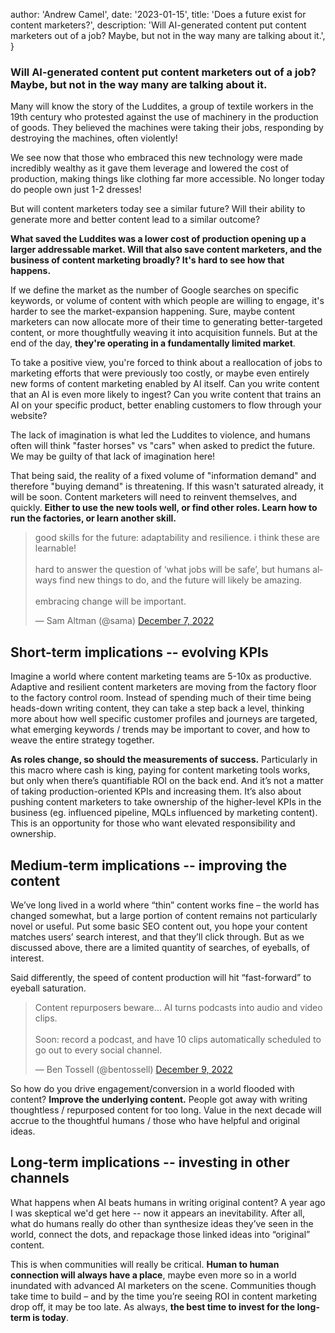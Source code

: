 
  author: 'Andrew Camel',
  date: '2023-01-15',
  title: 'Does a future exist for content marketers?',
  description:
    'Will AI-generated content put content marketers out of a job? Maybe, but not in the way many are talking about it.',
}


### Will AI-generated content put content marketers out of a job? Maybe, but not in the way many are talking about it.

Many will know the story of the Luddites, a group of textile workers in the 19th century who protested against the use of machinery in the production of goods. They believed the machines were taking their jobs, responding by destroying the machines, often violently!

We see now that those who embraced this new technology were made incredibly wealthy as it gave them leverage and lowered the cost of production, making things like clothing far more accessible. No longer today do people own just 1-2 dresses!

But will content marketers today see a similar future? Will their ability to generate more and better content lead to a similar outcome?

**What saved the Luddites was a lower cost of production opening up a larger addressable market. Will that also save content marketers, and the business of content marketing broadly? It's hard to see how that happens.**

If we define the market as the number of Google searches on specific keywords, or volume of content with which people are willing to engage, it's harder to see the market-expansion happening. Sure, maybe content marketers can now allocate more of their time to generating better-targeted content, or more thoughtfully weaving it into acquisition funnels. But at the end of the day, **they're operating in a fundamentally limited market**.

To take a positive view, you're forced to think about a reallocation of jobs to marketing efforts that were previously too costly, or maybe even entirely new forms of content marketing enabled by AI itself. Can you write content that an AI is even more likely to ingest? Can you write content that trains an AI on your specific product, better enabling customers to flow through your website?

The lack of imagination is what led the Luddites to violence, and humans often will think "faster horses" vs "cars" when asked to predict the future. We may be guilty of that lack of imagination here!

That being said, the reality of a fixed volume of "information demand" and therefore "buying demand" is threatening. If this wasn't saturated already, it will be soon. Content marketers will need to reinvent themselves, and quickly. **Either to use the new tools well, or find other roles. Learn how to run the factories, or learn another skill.**

<blockquote class="twitter-tweet tw-align-center"><p lang="en" dir="ltr">good skills for the future: adaptability and resilience. i think these are learnable!<br/><br/>hard to answer the question of ‘what jobs will be safe’, but humans always find new things to do, and the future will likely be amazing.<br/><br/>embracing change will be important.</p>&mdash; Sam Altman (@sama) <a href="https://twitter.com/sama/status/1600630257869934592?ref_src=twsrc%5Etfw">December 7, 2022</a></blockquote> <script async src="https://platform.twitter.com/widgets.js" charset="utf-8"></script>

## Short-term implications -- evolving KPIs

Imagine a world where content marketing teams are 5-10x as productive. Adaptive and resilient content marketers are moving from the factory floor to the factory control room. Instead of spending much of their time being heads-down writing content, they can take a step back a level, thinking more about how well specific customer profiles and journeys are targeted, what emerging keywords / trends may be important to cover, and how to weave the entire strategy together.

**As roles change, so should the measurements of success.** Particularly in this macro where cash is king, paying for content marketing tools works, but only when there’s quantifiable ROI on the back end. And it’s not a matter of taking production-oriented KPIs and increasing them. It’s also about pushing content marketers to take ownership of the higher-level KPIs in the business (eg. influenced pipeline, MQLs influenced by marketing content). This is an opportunity for those who want elevated responsibility and ownership.

## Medium-term implications -- improving the content

We’ve long lived in a world where “thin” content works fine – the world has changed somewhat, but a large portion of content remains not particularly novel or useful. Put some basic SEO content out, you hope your content matches users’ search interest, and that they’ll click through. But as we discussed above, there are a limited quantity of searches, of eyeballs, of interest.

Said differently, the speed of content production will hit “fast-forward” to eyeball saturation.

<blockquote class="twitter-tweet tw-align-center"><p lang="en" dir="ltr">Content repurposers beware… AI turns podcasts into audio and video clips.<br/><br/>Soon: record a podcast, and have 10 clips automatically scheduled to go out to every social channel.</p>&mdash; Ben Tossell (@bentossell) <a href="https://twitter.com/bentossell/status/1601230753442009088?ref_src=twsrc%5Etfw">December 9, 2022</a></blockquote> <script async src="https://platform.twitter.com/widgets.js" charset="utf-8"></script>

So how do you drive engagement/conversion in a world flooded with content? **Improve the underlying content.** People got away with writing thoughtless / repurposed content for too long. Value in the next decade will accrue to the thoughtful humans / those who have helpful and original ideas.

## Long-term implications -- investing in other channels

What happens when AI beats humans in writing original content? A year ago I was skeptical we'd get here -- now it appears an inevitability. After all, what do humans really do other than synthesize ideas they’ve seen in the world, connect the dots, and repackage those linked ideas into “original” content.

This is when communities will really be critical. **Human to human connection will always have a place**, maybe even more so in a world inundated with advanced AI marketers on the scene. Communities though take time to build – and by the time you’re seeing ROI in content marketing drop off, it may be too late. As always, **the best time to invest for the long-term is today**.

